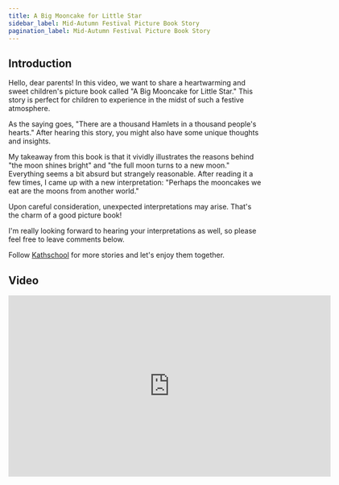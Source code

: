 ```yaml
---
title: A Big Mooncake for Little Star
sidebar_label: Mid-Autumn Festival Picture Book Story
pagination_label: Mid-Autumn Festival Picture Book Story
---
```


## Introduction

Hello, dear parents! In this video, we want to share a heartwarming and sweet children's picture book called "A Big Mooncake for Little Star." This story is perfect for children to experience in the midst of such a festive atmosphere.

As the saying goes, "There are a thousand Hamlets in a thousand people's hearts." After hearing this story, you might also have some unique thoughts and insights.

My takeaway from this book is that it vividly illustrates the reasons behind "the moon shines bright" and "the full moon turns to a new moon." Everything seems a bit absurd but strangely reasonable. After reading it a few times, I came up with a new interpretation: "Perhaps the mooncakes we eat are the moons from another world."

Upon careful consideration, unexpected interpretations may arise. That's the charm of a good picture book!

I'm really looking forward to hearing your interpretations as well, so please feel free to leave comments below.

Follow [Kathschool](https://space.bilibili.com/20797715) for more stories and let's enjoy them together.

## Video
<iframe
  src="https://player.bilibili.com/player.html?bvid=BV1ph4y167gY&cid=1&page=1"
  scrolling="no"
  border="0"
  frameborder="no"
  framespacing="0"
  allowfullscreen="true"
  width="640"
  height="360"
></iframe>